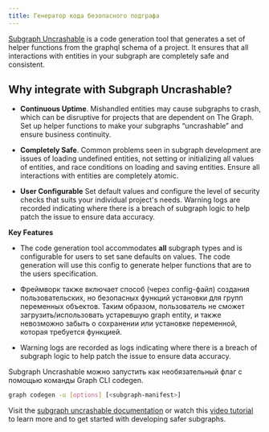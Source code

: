 ```yaml
---
title: Генератор кода безопасного подграфа
---
```


[Subgraph Uncrashable](https://float-capital.github.io/float-subgraph-uncrashable/) is a code generation tool that generates a set of helper functions from the graphql schema of a project. It ensures that all interactions with entities in your subgraph are completely safe and consistent.

## Why integrate with Subgraph Uncrashable?

- **Continuous Uptime**. Mishandled entities may cause subgraphs to crash, which can be disruptive for projects that are dependent on The Graph. Set up helper functions to make your subgraphs “uncrashable” and ensure business continuity.

- **Completely Safe**. Common problems seen in subgraph development are issues of loading undefined entities, not setting or initializing all values of entities, and race conditions on loading and saving entities. Ensure all interactions with entities are completely atomic.

- **User Configurable** Set default values and configure the level of security checks that suits your individual project's needs. Warning logs are recorded indicating where there is a breach of subgraph logic to help patch the issue to ensure data accuracy.

**Key Features**

- The code generation tool accommodates **all** subgraph types and is configurable for users to set sane defaults on values. The code generation will use this config to generate helper functions that are to the users specification.

- Фреймворк также включает способ (через config-файл) создания пользовательских, но безопасных функций установки для групп переменных объектов. Таким образом, пользователь не сможет загрузить/использовать устаревшую graph entity, и также невозможно забыть о сохранении или установке переменной, которая требуется функцией.

- Warning logs are recorded as logs indicating where there is a breach of subgraph logic to help patch the issue to ensure data accuracy.

Subgraph Uncrashable можно запустить как необязательный флаг с помощью команды Graph CLI codegen.

```sh
graph codegen -u [options] [<subgraph-manifest>]
```

Visit the [subgraph uncrashable documentation](https://float-capital.github.io/float-subgraph-uncrashable/docs/) or watch this [video tutorial](https://float-capital.github.io/float-subgraph-uncrashable/docs/tutorial) to learn more and to get started with developing safer subgraphs.
